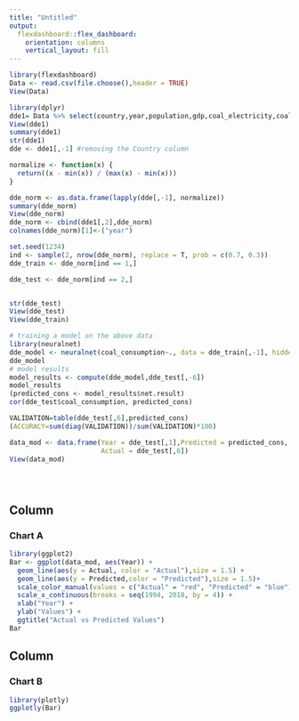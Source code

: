 ---
title: "Untitled"
output: 
  flexdashboard::flex_dashboard:
    orientation: columns
    vertical_layout: fill
---

```{r setup, include=FALSE}
library(flexdashboard)
Data <- read.csv(file.choose(),header = TRUE)
View(Data)

library(dplyr)
dde1= Data %>% select(country,year,population,gdp,coal_electricity,coal_production,coal_consumption) %>% filter(country == "China" & year >= 1986 & year <=2018)
View(dde1)
summary(dde1)
str(dde1)
dde <- dde1[,-1] #removing the Country column

normalize <- function(x) {
  return((x - min(x)) / (max(x) - min(x)))
}

dde_norm <- as.data.frame(lapply(dde[,-1], normalize))
summary(dde_norm)
View(dde_norm)
dde_norm <- cbind(dde1[,2],dde_norm)
colnames(dde_norm)[1]<-("year")

set.seed(1234)
ind <- sample(2, nrow(dde_norm), replace = T, prob = c(0.7, 0.3))
dde_train <- dde_norm[ind == 1,]

dde_test <- dde_norm[ind == 2,]


str(dde_test)
View(dde_test)
View(dde_train)

# training a model on the above data
library(neuralnet)
dde_model <- neuralnet(coal_consumption~., data = dde_train[,-1], hidden = c(3,2))
dde_model
# model results
model_results <- compute(dde_model,dde_test[,-6])
model_results 
(predicted_cons <- model_results$net.result)
cor(dde_test$coal_consumption, predicted_cons)

VALIDATION=table(dde_test[,6],predicted_cons)
(ACCURACY=sum(diag(VALIDATION))/sum(VALIDATION)*100)

data_mod <- data.frame(Year = dde_test[,1],Predicted = predicted_cons,
                       Actual = dde_test[,6])
View(data_mod)





```

Column {data-width=500}
-----------------------------------------------------------------------

### Chart A

```{r}
library(ggplot2)
Bar <- ggplot(data_mod, aes(Year)) +  
  geom_line(aes(y = Actual, color = "Actual"),size = 1.5) +
  geom_line(aes(y = Predicted,color = "Predicted"),size = 1.5)+
  scale_color_manual(values = c("Actual" = "red", "Predicted" = "blue"))+
  scale_x_continuous(breaks = seq(1994, 2018, by = 4)) +
  xlab("Year") +
  ylab("Values") +
  ggtitle("Actual vs Predicted Values")
Bar


```

Column {data-width=500}
-----------------------------------------------------------------------

### Chart B

```{r}
library(plotly)
ggplotly(Bar)
```


